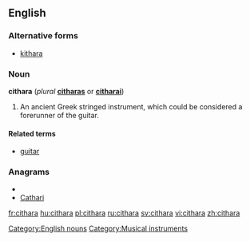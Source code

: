 ==English==

===Alternative forms===
*[[kithara]]

===Noun===
'''cithara''' (''plural'' '''[[citharas]]''' or '''[[citharai]]''')

# An ancient Greek stringed instrument, which could be considered a forerunner of the guitar.  

====Related terms====
* [[guitar]]

===Anagrams===
* {{alphagram|aachirt}}
* [[Cathari#English|Cathari]]


[[Category:English nouns]]
[[Category:Musical instruments]]

[[fr:cithara]]
[[hu:cithara]]
[[pl:cithara]]
[[ru:cithara]]
[[sv:cithara]]
[[vi:cithara]]
[[zh:cithara]]